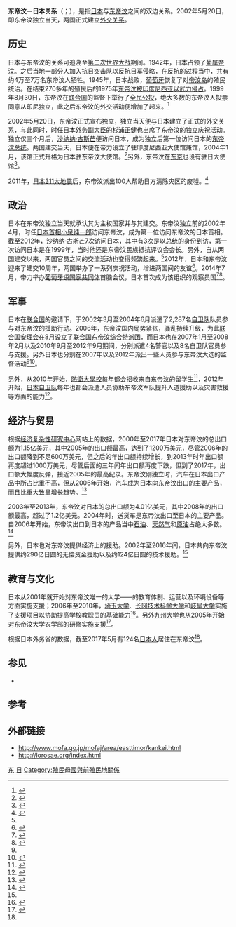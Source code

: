 {{Infobox Bilateral relations|东帝汶－日本|Japan|East Timor|map=East Timor Locator Japan.png}}
'''东帝汶－日本关系'''（{{lang-ja|日本と東ティモール関係}}；{{lang-pt|Relações entre Japão e Timor-Leste}}），是指[[日本|日本]]与[[东帝汶|东帝汶]]之间的双边关系。2002年5月20日，即东帝汶独立当天，两国正式建立[[外交关系|外交关系]]。

== 历史 ==
日本与东帝汶的关系可追溯至[[第二次世界大战|第二次世界大战]]期间。1942年，日本占领了[[葡属帝汶|葡属帝汶]]。之后当地一部分人加入抗日突击队以反抗日军侵略，在反抗的过程当中，共有约4万至7万名东帝汶人牺牲。1945年，日本战败，[[葡萄牙|葡萄牙]]恢复了对[[帝汶岛|帝汶岛]]的殖民统治。在结束270多年的殖民后的1975年[[东帝汶印度尼西亚占领时期|东帝汶被印度尼西亚以武力侵占]]。1999年8月30日，东帝汶在[[联合国|联合国]]的监督下举行了[[全民公投|全民公投]]，绝大多数的东帝汶人投票同意从印尼独立，此之后东帝汶的外交活动便增加了起来。<ref>{{cite web|url=http://www.defence.gov.au/army/asnce/history.htm|title=Department of Defence (Australia), 2002, "A Short History of East Timor|archiveurl=https://web.archive.org/web/20060103133824/http://www.defence.gov.au/army/asnce/history.htm|archivedate=2006-01-03|work=Australian Government Department of Defence|accessdate=2015-11-22|dead-url=no}}</ref>

2002年5月20日，东帝汶正式宣布独立，独立当天便与日本建立了正式的外交关系，与此同时，时任日本[[外务副大臣|外务副大臣]]的[[杉浦正健|杉浦正健]]也出席了东帝汶的独立庆祝活动。独立仅三个月后，[[沙纳纳·古斯芒|沙纳纳·古斯芒]]便访问日本，成为独立后第一位访问日本的[[东帝汶总统|东帝汶总统]]。两国建交当天，日本便在帝力设立了驻印度尼西亚大使馆兼馆，2004年1月，该馆正式升格为日本驻东帝汶大使馆。<ref name="mofai_area_East_Timor">{{Cite web | url = http://www.mofa.go.jp/mofaj/area/easttimor/data.html#06 | script-title = 東ティモール基礎データ | work = {{lang|ja|[[日本外务省|外務省]]}} | date = 2013-10-28 | accessdate = 2015-11-21 | language = ja | archive-date = 2015-11-22 | archive-url = https://web.archive.org/web/20151122131412/http://www.mofa.go.jp/mofaj/area/easttimor/data.html#06 | dead-url = no }}</ref>另外，东帝汶在[[东京|东京]]也设有驻日大使馆<ref>{{cite web|url=http://www.mofa.go.jp/mofaj/link/emblist/asia.html|script-title=駐日外国公館リスト アジア|accessdate=2015-11-21|work={{lang|ja|外務省}}|language=ja|archive-date=2008-01-13|archive-url=https://web.archive.org/web/20080113171426/http://www.mofa.go.jp/mofaj/link/emblist/asia.html|dead-url=no}}</ref>。

2011年，[[东日本大震灾|日本311大地震]]后，东帝汶派出100人帮助日方清除灾区的废墟。<ref>{{cite web|url=http://www.abc.net.au/pm/content/2011/s3164730.htm|title=Outpouring of international support for Japan|publisher=ABC|date=2011-03-15|accessdate=2017-05-28|archive-date=2014-04-09|archive-url=https://web.archive.org/web/20140409122634/http://www.abc.net.au/pm/content/2011/s3164730.htm|dead-url=no}}</ref>

== 政治 ==
日本在东帝汶独立当天就承认其为主权国家并与其建交。东帝汶独立前的2002年4月，时任[[日本首相|日本首相]][[小泉纯一郎|小泉纯一郎]]访问东帝汶，成为第一位访问东帝汶的日本首相。截至2012年，沙纳纳·古斯芒7次访问日本，其中有3次是以总统的身份到访，第一次访问日本是在1999年，当时他还是东帝汶民族抵抗评议会会长。另外，自从两国建交以来，两国官员之间的交流活动也变得频繁起来。<ref name="mofai_area_East_Timor"/>2012年，日本和东帝汶迎来了建交10周年，两国举办了一系列庆祝活动，增进两国间的友谊<ref>{{Cite web | url = http://www.mofa.go.jp/mofaj/area/easttimor/jt10/ | script-title = 「日本・東ティモール友情と平和の年」（日本・東ティモール外交関係樹立10周年記念平和年）について | publisher = 外務省 | date = 2012-05 | accessdate = 2014-09-13 | language = ja | archive-date = 2014-09-13 | archive-url = https://web.archive.org/web/20140913104825/http://www.mofa.go.jp/mofaj/area/easttimor/jt10/ | dead-url = no }}</ref>。2014年7月，帝力举办[[葡萄牙语国家共同体|葡萄牙语国家共同体]]首脑会议，日本首次成为该组织的观察员国<ref>{{Cite web | url = http://www.mofa.go.jp/mofaj/erp/we/pt/page4_000460.html | script-title = 日・ポルトガル首脳会談（概要） | publisher = {{lang|ja|外務省}} | date = 2014-05-03 | accessdate = 2014-09-13 | language = ja | archive-date = 2014-05-18 | archive-url = https://web.archive.org/web/20140518135143/http://www.mofa.go.jp/mofaj/erp/we/pt/page4_000460.html | dead-url = no }}</ref><ref>{{Cite web | url = http://www.lorosae.org/news-054.html | script-title = 三ツ矢外務副大臣が東ティモールを訪問しました | publisher = {{lang|ja|日本東ティモール協会}} | date = 2014-05-06 | accessdate = 2014-09-13 | language = ja | deadurl = yes | archiveurl = https://web.archive.org/web/20140913151038/http://www.lorosae.org/news-054.html | archivedate = 2014-09-13 }}</ref>。

== 军事 ==
日本在[[联合国|联合国]]的邀请下，于2002年3月至2004年6月派遣了2,287名[[日本自卫队|自卫队]]队员参与对东帝汶的援助行动。2006年，东帝汶国内局势紧张，骚乱持续升级，为此[[联合国安理会|联合国安理会]]在8月设立了[[联合国东帝汶综合特派团|联合国东帝汶综合特派团]]，而日本也在2007年1月至2008年2月以及2010年9月至2012年9月期间，分别派遣4名警官以及8名自卫队官员参与支援。另外日本也分别在2007年以及2012年派出一些人员参与东帝汶大选的监督活动<ref name="mofai_area_East_Timor"/><ref>{{Cite web | url = http://www.jiia.or.jp/column/200706/01-iji_tetsuro.html | script-title = 選挙監視活動を通してみた東ティモールにおける国づくりの現在 | publisher = 日本国际问题研究所 | date = 2007年6月1日 | accessdate = 2014-09-13 | language = ja | archive-url = https://web.archive.org/web/20140913110117/http://www.jiia.or.jp/column/200706/01-iji_tetsuro.html | archive-date = 2014年9月13日 | dead-url = yes }}</ref>。

另外，从2010年开始，[[防衛大學校|防衛大學校]]每年都会招收来自东帝汶的留学生<ref>{{Cite web | url = http://lorosae.org/news-049.html | script-title = 防衛大学校への第５期留学生２名が来日しました | publisher = {{lang|ja|日本東ティモール協会}} | date = 2014-03-30 | accessdate = 2014-09-13 | language = ja | archive-date = 2014-09-13 | archive-url = https://web.archive.org/web/20140913105223/http://lorosae.org/news-049.html | dead-url = no }}</ref>，2012年开始，[[日本自卫队|日本自卫队]]每年也都会派遣人员协助东帝汶军队提升人道援助以及灾害救援等方面的能力<ref>{{Cite web | url = http://www.mod.go.jp/j/approach/exchange/cap_build/east_timor/index.html | script-title = 東ティモール民主共和国に対する能力構築支援事業 | publisher = {{lang|ja|[[日本防卫省|防衛省]]}} | date = 2014 | accessdate = 2014-09-13 | language = ja | deadurl = yes | archiveurl = https://web.archive.org/web/20140913103610/http://www.mod.go.jp/j/approach/exchange/cap_build/east_timor/index.html | archivedate = 2014-09-13 }}</ref>。

== 经济与贸易 ==
根据[[经济复杂性研究中心|经济复杂性研究中心]]网站上的数据，2000年至2017年日本对东帝汶的总出口额为1.15亿美元，其中2005年的出口额最高，达到了1200万美元，尽管2006年的出口额降到不足600万美元，但之后的年出口额持续增长，到2013年时年出口额再度超过1000万美元，尽管后面的三年间年出口额再度下跌，但到了2017年，出口额大幅度反弹，接近2005年的最高纪录。东帝汶刚独立时，汽车在日本出口产品中所占比重不高，但从2006年开始，汽车成为日本向东帝汶出口的主要产品，而且比重大致呈增长趋势。<ref>{{cite web|author1=Alexander Simoes|title=What does Japan export to East Timor? (2000-2017)|url=https://oec.world/zh/visualize/stacked/hs92/export/jpn/tls/show/2000.2017/|website=Observatory of Economic Complexity|accessdate=2015-11-21|archive-date=2019-09-21|archive-url=https://web.archive.org/web/20190921103906/https://oec.world/zh/visualize/stacked/hs92/export/jpn/tls/show/2000.2017/|dead-url=no}}</ref>

2003年至2013年，东帝汶对日本的总出口额为4.01亿美元，其中2008年的出口额最高，超过了1.2亿美元。2004年时，送货车是东帝汶出口至日本的主要产品。自2006年开始，东帝汶出口到日本的产品当中[[石油|石油]]、[[天然气|天然气]]和[[原油|原油]]占绝大多数。<ref>{{cite web|author1=Alexander Simoes|title=What does East Timor export to Japan? (2003-2017)|url=https://oec.world/zh/visualize/stacked/hs92/export/tls/jpn/show/2003.2017/|website=Observatory of Economic Complexity|accessdate=2015-11-21|archive-date=2019-09-21|archive-url=https://web.archive.org/web/20190921103906/https://oec.world/zh/visualize/stacked/hs92/export/tls/jpn/show/2003.2017/|dead-url=no}}</ref>

另外，日本也对东帝汶提供经济上的援助。2002年至2016年间，日本共向东帝汶提供约290亿日圆的无偿资金援助以及约124亿日圆的技术援助。<ref name="mofai_area_East_Timor"/>

== 教育与文化 ==
日本从2001年就开始对东帝汶唯一的大学——{{link-en|东帝汶国立大学|National University of East Timor}}的教育体制、运营以及环境设备等方面实施支援；2006年至2010年，[[埼玉大学|埼玉大学]]、[[长冈技术科学大学|长冈技术科学大学]]和[[岐阜大学|岐阜大学]]实施了支援项目以协助提高学校教职员的基础能力<ref>{{Cite web | url = http://www.jica.go.jp/project/easttimor/0601585/01/index.html | script-title = 東ティモール大学工学部支援プロジェクト | publisher = JICA | date = 2005-03-16 | accessdate = 2014-09-13 | language = ja | archive-date = 2014-09-13 | archive-url = https://web.archive.org/web/20140913101940/http://www.jica.go.jp/project/easttimor/0601585/01/index.html | dead-url = no }}</ref>。另外[[九州大学|九州大学]]也从2005年开始对东帝汶大学农学部的研修实施支援<ref>{{Cite web | url = http://www.isc.kyushu-u.ac.jp/intlweb/cooperation/timor-leste | script-title = 東ティモール国立大学への支援 | publisher = 九州大学国際部 | accessdate = 2014-09-13 | language = ja | archive-date = 2014-09-13 | archive-url = https://web.archive.org/web/20140913104708/http://www.isc.kyushu-u.ac.jp/intlweb/cooperation/timor-leste | dead-url = no }}</ref>。

根据日本外务省的数据，截至2017年5月有124名[[日本人|日本人]]居住在东帝汶<ref name="mofai_area_East_Timor"/>。

== 参见 ==
* {{link-en|东帝汶外交|Foreign relations of East Timor}}

== 参考 ==
{{Reflist|2}}

== 外部链接 ==
* http://www.mofa.go.jp/mofaj/area/easttimor/kankei.html{{Wayback|url=http://www.mofa.go.jp/mofaj/area/easttimor/kankei.html |date=20160123192604 }}
* http://lorosae.org/index.html{{Wayback|url=http://lorosae.org/index.html |date=20151024232101 }}

{{日本外交}}
{{東帝汶外交}}
[[Category:日本雙邊關係|东]]
[[Category:東帝汶雙邊關係|日]]
[[Category:殖民母國與前殖民地關係|Category:殖民母國與前殖民地關係]]